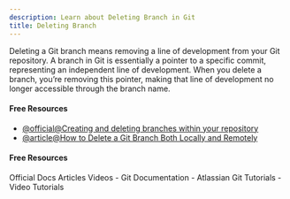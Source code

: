 ```yaml
---
description: Learn about Deleting Branch in Git
title: Deleting Branch
---
```


Deleting a Git branch means removing a line of development from your Git repository. A branch in Git is essentially a pointer to a specific commit, representing an independent line of development. When you delete a branch, you’re removing this pointer, making that line of development no longer accessible through the branch name.

#### Free Resources

- [@official@Creating and deleting branches within your repository](https://docs.github.com/articles/creating-and-deleting-branches-within-your-repository)
- [@article@How to Delete a Git Branch Both Locally and Remotely](https://www.freecodecamp.org/news/how-to-delete-a-git-branch-both-locally-and-remotely/)

#### Free Resources

<Tabs defaultValue="official">
<TabsList>
<TabsTrigger value="official">Official Docs</TabsTrigger>
<TabsTrigger value="article">Articles</TabsTrigger>
<TabsTrigger value="video">Videos</TabsTrigger>
</TabsList>

<TabsContent value="official">
- <Link href="https://git-scm.com/docs">Git Documentation</Link>
</TabsContent>
<TabsContent value="article">
- <Link href="https://www.atlassian.com/git/tutorials">Atlassian Git Tutorials</Link>
</TabsContent>
<TabsContent value="video">
- <Link href="https://www.youtube.com/results?search_query=git+deleting-branch+tutorial">Video Tutorials</Link>
</TabsContent>
</Tabs>
